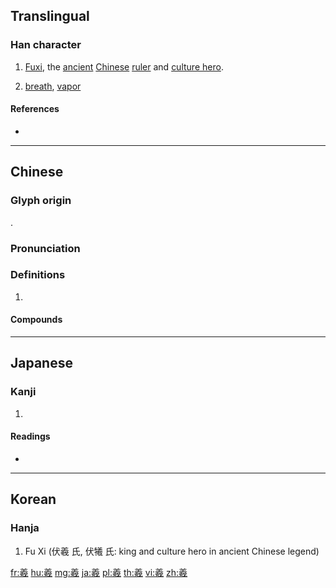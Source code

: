 {{character info/new}}
==Translingual==

===Han character===
{{Han char|rn=123|rad=羊|as=10|sn=16|four=80253|canj=TGHDS|ids=⿱𦍌⿸⿰禾戈丂}}

# {{lb|zh|mythology}} [[Fuxi]], the [[ancient]] [[Chinese]] [[ruler]] and [[culture hero]].
# [[breath]], [[vapor]]

====References====
* {{Han ref|kx=0953.400|dkj=28552|dj=1398.280|hdz=53137.130|uh=7FB2|ud=32690|bh=BFAA|bd=49066}}

----

==Chinese==
{{zh-forms}}

===Glyph origin===
{{Han etym}}
{{Han compound|兮|義|c1=s|c2=p|ls=psc}}.

===Pronunciation===
{{zh-pron
|m=xī
|c=hei1
|mc=y
|oc=y
|cat=
}}

===Definitions===
{{zh-hanzi}}

# {{rfdef|zh}}

====Compounds====
{{zh-der|伏羲|伏羲氏|宓羲|庖羲|王羲之|羲和|羲和馭日|羲皇|羲皇上人|羲經|赫羲|黃宗羲}}

----

==Japanese==

===Kanji===
{{ja-kanji|grade=|rs=羊10}}

# {{defn|lang=ja|sort=羊10}}

====Readings====
* {{ja-readings|on=[[ぎ]] (gi), [[き]] (ki)|kun=[[いき]] (iki)|nanori=}}

----

==Korean==

===Hanja===
{{ko-hanja|hangeul=희|eumhun=|rv=hui|mr=hŭi|y=huy}}

# Fu Xi (伏羲 氏, 伏犧 氏: king and culture hero in ancient Chinese legend)

[[fr:羲]]
[[hu:羲]]
[[mg:羲]]
[[ja:羲]]
[[pl:羲]]
[[th:羲]]
[[vi:羲]]
[[zh:羲]]